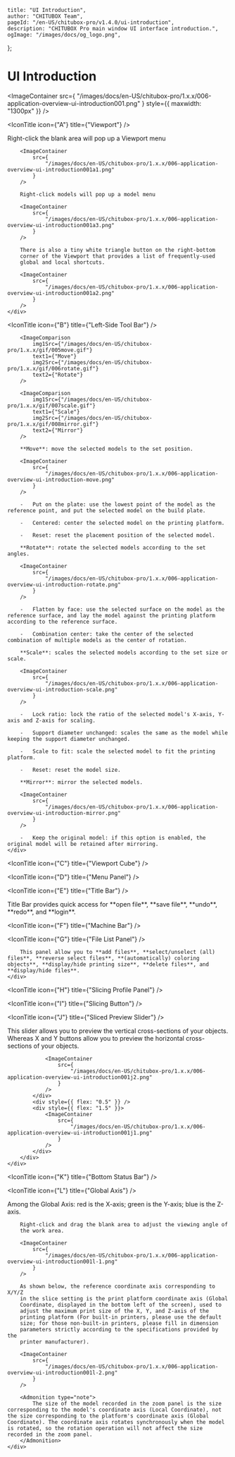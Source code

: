 
	title: "UI Introduction",
	author: "CHITUBOX Team",
	pageId: "/en-US/chitubox-pro/v1.4.0/ui-introduction",
	description: "CHITUBOX Pro main window UI interface introduction.",
	ogImage: "/images/docs/og_logo.png",
};

# UI Introduction

<ImageContainer
	src={
		"/images/docs/en-US/chitubox-pro/1.x.x/006-application-overview-ui-introduction001.png"
	}
	style={{ maxwidth: "1300px" }}
/>

<IconTitle icon={"A"} title={"Viewport"} />

<div style={{ display: "flex" }}>
	<div style={{flex: "0 0 4rem"}}></div>
	<div>
		Right-click the blank area will pop up a Viewport menu

    	<ImageContainer
    		src={
    			"/images/docs/en-US/chitubox-pro/1.x.x/006-application-overview-ui-introduction001a1.png"
    		}
    	/>

    	Right-click models will pop up a model menu

    	<ImageContainer
    		src={
    			"/images/docs/en-US/chitubox-pro/1.x.x/006-application-overview-ui-introduction001a3.png"
    		}
    	/>

    	There is also a tiny white triangle button on the right-bottom
    	corner of the Viewport that provides a list of frequently-used
    	global and local shortcuts.

    	<ImageContainer
    		src={
    			"/images/docs/en-US/chitubox-pro/1.x.x/006-application-overview-ui-introduction001a2.png"
    		}
    	/>
    </div>

</div>

<IconTitle icon={"B"} title={"Left-Side Tool Bar"} />

<div style={{ display: "flex" }}>
	<div style={{flex: "0 0 4rem"}}></div>
	<div>
		<ImageContainer
				src={
					"/images/docs/en-US/chitubox-pro/1.x.x/006-application-overview-ui-introduction001b1.png"
				}
			/>


    	<ImageComparison
    		img1Src={"/images/docs/en-US/chitubox-pro/1.x.x/gif/005move.gif"}
    		text1={"Move"}
    		img2Src={"/images/docs/en-US/chitubox-pro/1.x.x/gif/006rotate.gif"}
    		text2={"Rotate"}
    	/>

    	<ImageComparison
    		img1Src={"/images/docs/en-US/chitubox-pro/1.x.x/gif/007scale.gif"}
    		text1={"Scale"}
    		img2Src={"/images/docs/en-US/chitubox-pro/1.x.x/gif/008mirror.gif"}
    		text2={"Mirror"}
    	/>

    	**Move**: move the selected models to the set position.

    	<ImageContainer
    		src={
    			"/images/docs/en-US/chitubox-pro/1.x.x/006-application-overview-ui-introduction-move.png"
    		}
    	/>

    	-   Put on the plate: use the lowest point of the model as the reference point, and put the selected model on the build plate.

    	-   Centered: center the selected model on the printing platform.

    	-   Reset: reset the placement position of the selected model.

    	**Rotate**: rotate the selected models according to the set angles.

    	<ImageContainer
    		src={
    			"/images/docs/en-US/chitubox-pro/1.x.x/006-application-overview-ui-introduction-rotate.png"
    		}
    	/>

    	-   Flatten by face: use the selected surface on the model as the reference surface, and lay the model against the printing platform according to the reference surface.

    	-   Combination center: take the center of the selected combination of multiple models as the center of rotation.

    	**Scale**: scales the selected models according to the set size or scale.

    	<ImageContainer
    		src={
    			"/images/docs/en-US/chitubox-pro/1.x.x/006-application-overview-ui-introduction-scale.png"
    		}
    	/>

    	-   Lock ratio: lock the ratio of the selected model's X-axis, Y-axis and Z-axis for scaling.

    	-   Support diameter unchanged: scales the same as the model while keeping the support diameter unchanged.

    	-   Scale to fit: scale the selected model to fit the printing platform.

    	-   Reset: reset the model size.

    	**Mirror**: mirror the selected models.

    	<ImageContainer
    		src={
    			"/images/docs/en-US/chitubox-pro/1.x.x/006-application-overview-ui-introduction-mirror.png"
    		}
    	/>

    	-   Keep the original model: if this option is enabled, the original model will be retained after mirroring.
    </div>

</div>

<IconTitle icon={"C"} title={"Viewport Cube"} />

<IconTitle icon={"D"} title={"Menu Panel"} />

<IconTitle icon={"E"} title={"Title Bar"} />

<div style={{ display: "flex" }}>
	<div style={{ flex: "0 0 4rem" }}></div>
	<div>
		<p>
			Title Bar provides quick access for **open file**, **save file**,
			**undo**, **redo**, and **login**.
		</p>
	</div>
</div>

<IconTitle icon={"F"} title={"Machine Bar"} />

<IconTitle icon={"G"} title={"File List Panel"} />

<div style={{ display: "flex" }}>
	<div style={{flex: "0 0 4rem"}}></div>
	<div>
		<ImageContainer
			src={
				"/images/docs/en-US/chitubox-pro/1.x.x/006-application-overview-ui-introduction001g1.png"
			}
		/>

    	This panel allow you to **add files**, **select/unselect (all) files**, **reverse select files**, **(automatically) coloring objects**, **display/hide printing size**, **delete files**, and **display/hide files**.
    </div>

</div>

<IconTitle icon={"H"} title={"Slicing Profile Panel"} />

<IconTitle icon={"I"} title={"Slicing Button"} />

<IconTitle icon={"J"} title={"Sliced Preview Slider"} />

<div style={{ display: "flex" }}>
	<div style={{flex: "0 0 4rem"}}></div>
	<div>
		<div
			style={{
				width: "100%",
				overflow: "auto",
				display: "flex",
			}}
		>
			<div style={{ flex: "8" }}>
				This slider allows you to preview the vertical cross-sections of your objects. Whereas <span style={{ color: "red", fontWeight: "bold" }}>X</span> and <span style={{ color: "lightgreen", fontWeight: "bold" }}>Y</span> buttons allow you to preview the horizontal cross-sections of your objects.

    			<ImageContainer
    				src={
    					"/images/docs/en-US/chitubox-pro/1.x.x/006-application-overview-ui-introduction001j2.png"
    				}
    			/>
    		</div>
    		<div style={{ flex: "0.5" }} />
    		<div style={{ flex: "1.5" }}>
    			<ImageContainer
    				src={
    					"/images/docs/en-US/chitubox-pro/1.x.x/006-application-overview-ui-introduction001j1.png"
    				}
    			/>
    		</div>
    	</div>
    </div>

</div>

<IconTitle icon={"K"} title={"Bottom Status Bar"} />

<IconTitle icon={"L"} title={"Global Axis"} />

<div style={{ display: "flex" }}>
	<div style={{flex: "0 0 4rem"}}></div>
	<div>
		Among the Global Axis: red is the X-axis; green is the Y-axis; blue
		is the Z-axis.
		
		Right-click and drag the blank area to adjust the viewing angle of
		the work area.

    	<ImageContainer
    		src={
    			"/images/docs/en-US/chitubox-pro/1.x.x/006-application-overview-ui-introduction001l-1.png"
    		}
    	/>

    	As shown below, the reference coordinate axis corresponding to X/Y/Z
    	in the slice setting is the print platform coordinate axis (Global
    	Coordinate, displayed in the bottom left of the screen), used to
    	adjust the maximum print size of the X, Y, and Z-axis of the
    	printing platform (For built-in printers, please use the default
    	size; for those non-built-in printers, please fill in dimension
    	parameters strictly according to the specifications provided by the
    	printer manufacturer).

    	<ImageContainer
    		src={
    			"/images/docs/en-US/chitubox-pro/1.x.x/006-application-overview-ui-introduction001l-2.png"
    		}
    	/>

    	<Admonition type="note">
    		The size of the model recorded in the zoom panel is the size corresponding to the model's coordinate axis (Local Coordinate), not the size corresponding to the platform's coordinate axis (Global Coordinate). The coordinate axis rotates synchronously when the model is rotated, so the rotation operation will not affect the size recorded in the zoom panel.
    	</Admonition>
    </div>

</div>
